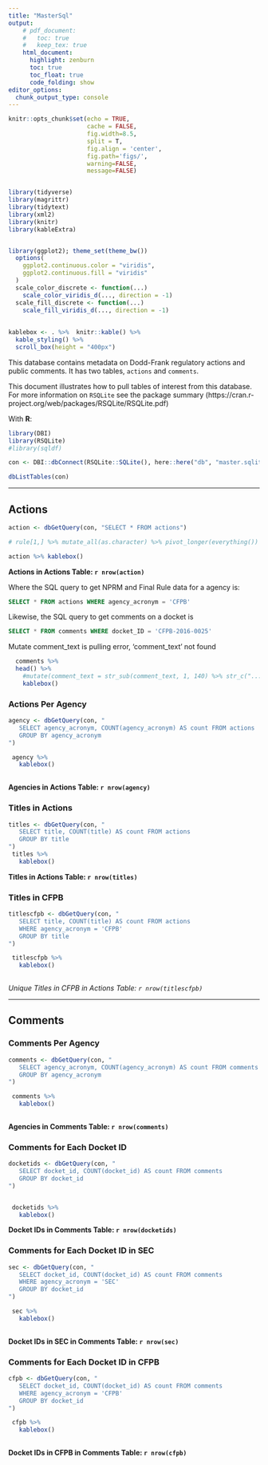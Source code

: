 ```yaml
---
title: "MasterSql"
output:
    # pdf_document:
    #   toc: true
    #   keep_tex: true
    html_document:
      highlight: zenburn
      toc: true
      toc_float: true
      code_folding: show
editor_options: 
  chunk_output_type: console
---
```



```r
knitr::opts_chunk$set(echo = TRUE, 
                      cache = FALSE, 
                      fig.width=8.5, 
                      split = T,
                      fig.align = 'center', 
                      fig.path='figs/',
                      warning=FALSE, 
                      message=FALSE)


library(tidyverse)
library(magrittr)
library(tidytext)
library(xml2)
library(knitr)
library(kableExtra)


library(ggplot2); theme_set(theme_bw())
  options(
    ggplot2.continuous.color = "viridis",
    ggplot2.continuous.fill = "viridis"
  )
  scale_color_discrete <- function(...)
    scale_color_viridis_d(..., direction = -1)
  scale_fill_discrete <- function(...)
    scale_fill_viridis_d(..., direction = -1)
  
  
kablebox <- . %>%  knitr::kable() %>% 
  kable_styling() %>% 
  scroll_box(height = "400px")
```


This database contains metadata on Dodd-Frank regulatory actions and public comments. It has two tables, `actions` and `comments`.  


This document illustrates how to pull tables of interest from this database.  
For more information on `RSQLite` see the package summary (https://cran.r-project.org/web/packages/RSQLite/RSQLite.pdf)  

With **R**:

```r
library(DBI)
library(RSQLite)
#library(sqldf)

con <- DBI::dbConnect(RSQLite::SQLite(), here::here("db", "master.sqlite"))

dbListTables(con)
```

- - -

## Actions

```r
action <- dbGetQuery(con, "SELECT * FROM actions")

```

```r
# rule[1,] %>% mutate_all(as.character) %>% pivot_longer(everything()) %>% kable(format= "pipe")

action %>% kablebox()
```

**Actions in Actions Table: `r nrow(action)`**

Where the SQL query to get NPRM and Final Rule data for a agency is: 

```sql
SELECT * FROM actions WHERE agency_acronym = 'CFPB'
```


Likewise, the SQL query to get comments on a docket is

```sql
SELECT * FROM comments WHERE docket_ID = 'CFPB-2016-0025'
```


Mutate comment_text is pulling error, 'comment_text' not found

```r
  comments %>% 
  head() %>%
    #mutate(comment_text = str_sub(comment_text, 1, 140) %>% str_c("...") ) %>% 
    kablebox()
```

### Actions Per Agency

```r
agency <- dbGetQuery(con, "
   SELECT agency_acronym, COUNT(agency_acronym) AS count FROM actions
   GROUP BY agency_acronym
")

 agency %>%
   kablebox()
 
```

**Agencies in Actions Table: `r nrow(agency)`**

### Titles in Actions

```r
titles <- dbGetQuery(con, "
   SELECT title, COUNT(title) AS count FROM actions
   GROUP BY title
")
 titles %>%
   kablebox()

```

**Titles in Actions Table: `r nrow(titles)`**



### Titles in CFPB

```r
titlescfpb <- dbGetQuery(con, "
   SELECT title, COUNT(title) AS count FROM actions
   WHERE agency_acronym = 'CFPB'
   GROUP BY title
")

 titlescfpb %>%
   kablebox()
 
```

*Unique Titles in CFPB in Actions Table: `r nrow(titlescfpb)`*

- - -

## Comments

### Comments Per Agency

```r
comments <- dbGetQuery(con, "
   SELECT agency_acronym, COUNT(agency_acronym) AS count FROM comments
   GROUP BY agency_acronym
")

 comments %>%
   kablebox()
 
```

**Agencies in Comments Table: `r nrow(comments)`**


### Comments for Each Docket ID
```r
docketids <- dbGetQuery(con, "
   SELECT docket_id, COUNT(docket_id) AS count FROM comments
   GROUP BY docket_id
")


 docketids %>%
   kablebox()
```

**Docket IDs in Comments Table: `r nrow(docketids)`**

### Comments for Each Docket ID in SEC
```r
sec <- dbGetQuery(con, "
   SELECT docket_id, COUNT(docket_id) AS count FROM comments
   WHERE agency_acronym = 'SEC'
   GROUP BY docket_id
")

 sec %>%
   kablebox()
 
```
 
**Docket IDs in SEC in Comments Table: `r nrow(sec)`**


### Comments for Each Docket ID in CFPB
```r
cfpb <- dbGetQuery(con, "
   SELECT docket_id, COUNT(docket_id) AS count FROM comments
   WHERE agency_acronym = 'CFPB'
   GROUP BY docket_id
")

 cfpb %>%
   kablebox()
 
```
 
**Docket IDs in CFPB in Comments Table: `r nrow(cfpb)`**











